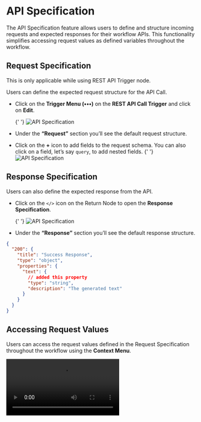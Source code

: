 # API Specification


The API Specification feature allows users to define and structure incoming requests and expected responses for their
workflow APIs. This functionality simplifies accessing request values as defined variables throughout the workflow.

## Request Specification

<Callout type='warning' emoji='⚠️'>
  This is only applicable while using REST API Trigger node.
</Callout>

Users can define the expected request structure for the API Call.

- Click on the **Trigger Menu (•••)** on the **REST API Call Trigger** and click on **Edit**.

  {' '}
  <Image src={apiSpec1} alt='API Specification' width={1200} />

- Under the **“Request”** section you’ll see the default request structure.

- Click on the **+** icon to add fields to the request schema. You can also click on a field, let’s say `query`, to add
  nested fields.
  {' '}
  <Image src={apiSpec2} alt='API Specification' width={1200} />

## Response Specification

Users can also define the expected response from the API.

- Click on the `</>` icon on the Return Node to open the **Response Specification**.

  {' '}
  <Image src={apiSpec3} alt='API Specification' width={1200} />

- Under the **“Response”** section you’ll see the default response structure.

```json
{
  "200": {
    "title": "Success Response",
    "type": "object",
    "properties": {
      "text": {
        // added this property
        "type": "string",
        "description": "The generated text"
      }
    }
  }
}
```

## Accessing Request Values

Users can access the request values defined in the Request Specification throughout the workflow using the **Context
Menu**.

<Video src='/basics/api-spec.mp4' />

## Example Scenario - Implementing BYOK

Let's consider implementing a **Bring Your Own Key (BYOK)** system within BuildShip.

We require incoming API requests to include an `Authorization` header containing the user's API Key. Additionally, the
API needs a `prompt` query parameter, which will act as the User Prompt for the OpenAI Text Generator node generating a
story.

<Image src={apiSpec4} alt='API Specification' width={1200} />

To modify the Request Definition for this scenario:

- Go to the **Request** section in your REST API Call trigger.
- **Define the `Authorization` header:** Click on the Request Headers and use the + icon to add a nested field. Provide
  appropriate Label, Key, Description, and set its type to string.
  <Image src={apiSpec5} alt='API Specification' width={1200} />
- **Define the `prompt` query parameter:** Click on the Query section and add a nested field using the + icon. Provide
  appropriate Label, Key, Description, and set its type to string.
  <Image src={apiSpec6} alt='API Specification' width={1200} />

These defined request variables can now be easily accessed via the context menu throughout the workflow.
